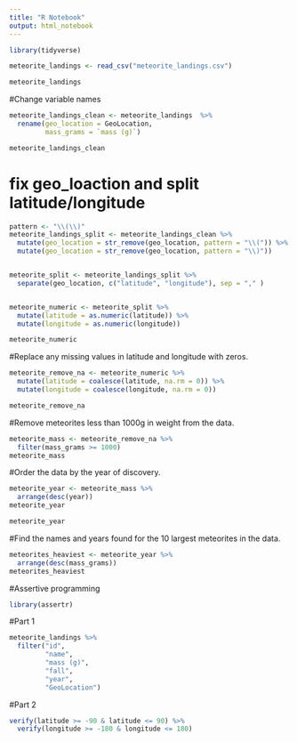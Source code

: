```yaml
---
title: "R Notebook"
output: html_notebook
---
```


```r
library(tidyverse)

meteorite_landings <- read_csv("meteorite_landings.csv")
```

```r
meteorite_landings
```

#Change variable names

```r
meteorite_landings_clean <- meteorite_landings  %>% 
  rename(geo_location = GeoLocation,
         mass_grams = `mass (g)`)

meteorite_landings_clean
```

# fix geo_loaction and split latitude/longitude
```r
pattern <- "\\(\\)"
meteorite_landings_split <- meteorite_landings_clean %>%
  mutate(geo_location = str_remove(geo_location, pattern = "\\(")) %>%
  mutate(geo_location = str_remove(geo_location, pattern = "\\)"))


meteorite_split <- meteorite_landings_split %>%
  separate(geo_location, c("latitude", "longitude"), sep = "," )


meteorite_numeric <- meteorite_split %>%
  mutate(latitude = as.numeric(latitude)) %>%
  mutate(longitude = as.numeric(longitude))

meteorite_numeric
```




#Replace any missing values in latitude and longitude with zeros.

```r
meteorite_remove_na <- meteorite_numeric %>%
  mutate(latitude = coalesce(latitude, na.rm = 0)) %>%
  mutate(longitude = coalesce(longitude, na.rm = 0))

meteorite_remove_na
```

#Remove meteorites less than 1000g in weight from the data.

```r
meteorite_mass <- meteorite_remove_na %>%
  filter(mass_grams >= 1000)
meteorite_mass
```
#Order the data by the year of discovery.

```r
meteorite_year <- meteorite_mass %>% 
  arrange(desc(year))
meteorite_year

```

```r
meteorite_year
```


#Find the names and years found for the 10 largest meteorites in the data.

```r
meteorites_heaviest <- meteorite_year %>% 
  arrange(desc(mass_grams))
meteorites_heaviest
```
#Assertive programming 

```r
library(assertr)
```

#Part 1 

```r
meteorite_landings %>% 
  filter("id", 
         "name", 
         "mass (g)", 
         "fall", 
         "year", 
         "GeoLocation")
```
#Part 2 

```r
verify(latitude >= -90 & latitude <= 90) %>% 
  verify(longitude >= -180 & longitude <= 180)
```


#
